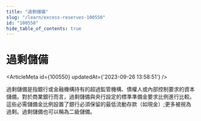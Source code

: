 ```yaml
---
title: "過剩儲備"
slug: "/learn/excess-reserves-100550"
id: "100550"
hide_table_of_contents: true
---
```



# 過剩儲備

<ArticleMeta id={100550} updatedAt={'2023-09-26 13:58:51'} />
<div className='border-solid border-b border-t-0 my-4 border-[var(--ifm-color-gray-300)]' />

過剩儲備是指銀行或金融機構持有的超過監管機構、債權人或內部控制要求的資本儲備。對於商業銀行而言，過剩儲備與央行設定的標準準備金要求比例進行比較。這些必需儲備金比例設置了銀行必須保留的最低流動存款（如現金）;更多被視為過剩。過剩儲備也可以稱為二級儲備。
